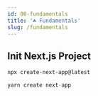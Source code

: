 ```yaml
---
id: 00-fundamentals
title: '☘️ Fundamentals'
slug: /fundamentals
---
```



## Init Next.js Project

<Tabs>
<TabItem value="bash" label="npx">

```bash
npx create-next-app@latest
```

</TabItem>
<TabItem value="js" label="yarn">

```js
yarn create next-app
```

</TabItem>
</Tabs>
